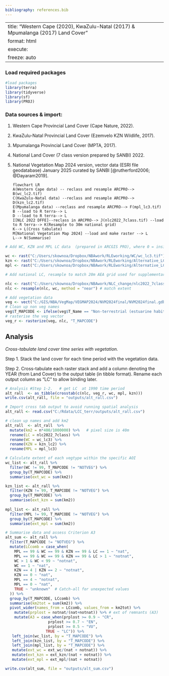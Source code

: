 ```yaml
---
bibliography: references.bib
---
```


---
title: "Western Cape (2020), KwaZulu-Natal (2017)  & Mpumalanga (2017) Land Cover"
format: html
execute:
  freeze: auto
---

### Load required packages

```r
#load packages   
library(terra)  
library(tidyverse) 
library(sf) 
library(PROJ) 
```

### Data sources & import:

1.  Western Cape Provincial Land Cover (Cape Nature, 2022).

2.  KwaZulu-Natal Provincial Land Cover (Ezemvelo KZN Wildlife, 2017).

3.  Mpumalanga Provincial Land Cover (MPTA, 2017).

4.  National Land Cover (7 class version prepared by SANBI) 2022.

5.  National Vegetation Map 2024 version, vector data (ESRI file geodatabase) January 2025 curated by SANBI [@rutherford2006; @Dayaram2019].

    ```mermaid
    flowchart LR
    A(Western Cape data) -- reclass and resample ARCPRO--> B(wc_lc2.tif)
    C(KwaZulu-Natal data) --reclass and resample ARCPRO--> D(kzn_lc2.tif)
    E(Mpumalanga data) --reclass and resample ARCPRO--> F(mpl_lc3.tif)
    B --load to R terra--> L
    D --load to R terra--> L
    I[NLC 2022 DFFE]--reclass in ARCPRO--> J(nlc2022_7class.tif) --load to R terra--> K(Resample to 30m national grid)
    K--> L(Cross tabulate)
    M[National Vegetation Map 2024] --load and make raster --> L
    L--> N(Summarise)
    ```

```r
# Add WC, KZN and MPL LC data  (prepared in ARCGIS PRO), where 0 = inside AOI but no value assigned, 2 = old fields, 4 = lumped crop/built/mine/plantation/dams).
 
wc <- rast("C:/Users/skownoa/Dropbox/NBAwork/RLEworking/WC/wc_lc3.tif")
kzn <- rast("C:/Users/skownoa/Dropbox/NBAwork/RLEworking/Alternative_LC_DEG/kzn_lc2.tif")
mpl <- rast("C:/Users/skownoa/Dropbox/NBAwork/RLEworking/Alternative_LC_DEG/mpl_lc3.tif")

# Add national LC, resample to match 20m AEA grid used for supplementary analysis

nlc <- rast("C:/Users/skownoa/Dropbox/NBAwork/NLC_change/nlc2022_7class.tif" )
nlc <- resample(nlc, wc, method = "near") # match extent 

# Add vegetation data  
veg <- vect("C:/GIS/NBA/VegMap/VEGMAP2024/NVM2024final/NVM2024final.gdb", "NVM2024Final_IEM5_12_07012025")  
# Clean up non veg names 
veg$T_MAPCODE <- ifelse(veg$T_Name == "Non-terrestrial (estuarine habitat)" | veg$T_Name == "Non-terrestrial (Aquatic)", "NOTVEG", veg$T_MAPCODE)   
# rasterise the veg vector 
veg_r <- rasterize(veg, nlc, "T_MAPCODE")  
```

## Analysis

*Cross-tabulate land cover time series with vegetation.*

Step 1. Stack the land cover for each time period with the vegetation data.

Step 2. Cross-tabulate each raster stack and add a column denoting the YEAR (from Land Cover) to the output table (in tibble format). Rename each output column as "LC" to allow binding later.

```r
# Analysis #Step 1-2.   # get LC  at 1990 time period 
alt_rall  <- as_tibble(crosstab(c(nlc, veg_r, wc, mpl, kzn)))   
write.csv(alt_rall, file = "outputs/alt_rall.csv")

# Import cross tab output to avoid running spatial analysis 
alt_rall <- read.csv("C:/Rdata/LCC_terr/outputs/alt_rall.csv")

# clean up names and add km2
alt_rall  <- alt_rall  %>%    
  mutate(km2 = n*400/1000000) %>%   # pixel size is 40m
  rename(LC = nlc2022_7class) %>%
  rename(WC = wc_lc3) %>%
  rename(KZN = kzn_lc2) %>%
  rename(MPL = mpl_lc3) 

# Calculate extent of each vegtype within the specific AOI 
wc_list <- alt_rall %>%
  filter(WC != 99, T_MAPCODE != "NOTVEG") %>%
  group_by(T_MAPCODE) %>%
  summarise(ext_wc = sum(km2))

kzn_list <- alt_rall %>%
  filter(KZN != 99, T_MAPCODE != "NOTVEG") %>%
  group_by(T_MAPCODE) %>%
  summarise(ext_kzn = sum(km2))
  
mpl_list <- alt_rall %>%
  filter(MPL != 99, T_MAPCODE != "NOTVEG") %>%
  group_by(T_MAPCODE) %>%
  summarise(ext_mpl = sum(km2))

# Summarise data and assess Criterion A3
alt_sum <- alt_rall %>%
  filter(T_MAPCODE != "NOTVEG") %>%
  mutate(LCcomb = case_when(
    MPL == 99 & WC == 99 & KZN == 99 & LC == 1 ~ "nat", 
    MPL == 99 & WC == 99 & KZN == 99 & LC > 1 ~ "notnat", 
    WC > 1 & WC < 99 ~ "notnat",
    WC == 1 ~ "nat", 
    KZN == 4 | KZN == 2 ~ "notnat", 
    KZN == 0 ~ "nat", 
    MPL == 4 ~ "notnat", 
    MPL == 0 ~ "nat", 
    TRUE ~ "unknown"  # Catch-all for unexpected values
  )) %>% 
  group_by(T_MAPCODE, LCcomb) %>%
  summarise(km2tot = sum(km2)) %>%
  pivot_wider(names_from = LCcomb, values_from = km2tot) %>%
    mutate(prplost = notnat/(nat+notnat)) %>% # ext of remnants (A3)
    mutate(A3 = case_when(prplost >= 0.9 ~ "CR",
                   prplost >= 0.7 ~ "EN",
                   prplost >= 0.5 ~ "VU",
                  TRUE ~ "LC")) %>% 
   left_join(wc_list, by = "T_MAPCODE") %>%
   left_join(kzn_list, by = "T_MAPCODE") %>%
   left_join(mpl_list, by = "T_MAPCODE") %>%
   mutate(ext_wc = ext_wc/(nat + notnat)) %>%
   mutate(ext_kzn = ext_kzn/(nat + notnat)) %>%
   mutate(ext_mpl = ext_mpl/(nat + notnat)) 

write.csv(alt_sum, file = "outputs/alt_sum.csv")
  
```
